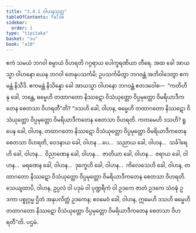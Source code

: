 ```yaml
---
title: "2.4.1 ဝါဟနသုတ္တ"
tableOfContents: false
sidebar:
  order: 1
type: "tipitaka"
basket: "su"
book: "a10"
---
```



<DynamicBreadcrumb />

<Division number="81" book="a10" e="ch" v="17" p="376">

<Paragraph number="610" book="a10">
ဧကံ သမယံ ဘဂဝါ စမ္ပာယံ ဝိဟရတိ ဂဂ္ဂရာယ ပေါက္ခရဏိယာ တီရေ. အထ ခေါ အာယသ္မာ ဝါဟနော ယေန ဘဂဝါ တေနုပသင်္ကမိ; ဥပသင်္ကမိတွာ ဘဂဝန္တံ အဘိဝါဒေတွာ ဧကမန္တံ နိသီဒိ. ဧကမန္တံ နိသိန္နော ခေါ အာယသ္မာ ဝါဟနော ဘဂဝန္တံ ဧတဒဝေါစ—  “ကတိဟိ နု ခေါ, ဘန္တေ, ဓမ္မေဟိ တထာဂတော နိဿဋော ဝိသံယုတ္တော ဝိပ္ပမုတ္တော ဝိမရိယာဒီကတေန စေတသာ ဝိဟရတီ”တိ?
</Paragraph>

<Paragraph number="611" book="a10">
“ဒသဟိ ခေါ, ဝါဟန, ဓမ္မေဟိ တထာဂတော နိဿဋော ဝိသံယုတ္တော ဝိပ္ပမုတ္တော ဝိမရိယာဒီကတေန စေတသာ ဝိဟရတိ. ကတမေဟိ ဒသဟိ? ရူပေန ခေါ, ဝါဟန, တထာဂတော နိဿဋော ဝိသံယုတ္တော ဝိပ္ပမုတ္တော ဝိမရိယာဒီကတေန စေတသာ ဝိဟရတိ, ဝေဒနာယ ခေါ, ဝါဟန …ပေ…  သညာယ ခေါ, ဝါဟန…  သင်္ခါရေဟိ ခေါ, ဝါဟန…  ဝိညာဏေန ခေါ, ဝါဟန…  ဇာတိယာ ခေါ, ဝါဟန…  ဇရာယ ခေါ, ဝါဟန…  မရဏေန ခေါ, ဝါဟန…  ဒုက္ခေဟိ ခေါ, ဝါဟန…  ကိလေသေဟိ ခေါ, ဝါဟန, တထာဂတော နိဿဋော ဝိသံယုတ္တော ဝိပ္ပမုတ္တော ဝိမရိယာဒီကတေန စေတသာ ဝိဟရတိ. သေယျထာပိ, ဝါဟန, ဥပ္ပလံ ဝါ ပဒုမံ ဝါ ပုဏ္ဍရီကံ ဝါ ဥဒကေ ဇာတံ ဥဒကေ သံဝဍ္ဎံ ဥဒကာ ပစ္စုဂ္ဂမ္မ ဌိတံ အနုပလိတ္တံ ဥဒကေန; ဧဝမေဝံ ခေါ, ဝါဟန, ဣမေဟိ ဒသဟိ ဓမ္မေဟိ တထာဂတော နိဿဋော ဝိသံယုတ္တော ဝိပ္ပမုတ္တော ဝိမရိယာဒီကတေန စေတသာ ဝိဟရတီ”တိ.

</Paragraph>
</Division>

<Paragraph number="612" type="center" book="a10">
ပဌမံ.
</Paragraph>